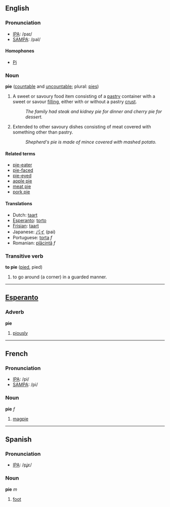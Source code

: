 ==English==
===Pronunciation===
*[[w:IPA|IPA]]: /paɪ/
*[[w:SAMPA|SAMPA]]: /paI/

====Homophones====
*[[Pi]]

=== Noun ===
'''pie''' ([[countable]] and [[uncountable]]; plural: [[pies]])

#A sweet or savoury food item consisting of a [[pastry]] container with a sweet or savour [[filling]], either with or without a pastry [[crust]].
#:''The family had steak and kidney pie for dinner and cherry pie for dessert.''
#Extended to other savoury dishes consisting of meat covered with something other than pastry.
#:''Shepherd's pie is made of mince covered with mashed potato.''

====Related terms====
*[[pie-eater]]
*[[pie-faced]]
*[[pie-eyed]]
*[[apple pie]]
*[[meat pie]]
*[[pork pie]]

==== Translations ====
*Dutch: [[taart]]
*[[Esperanto]]: [[torto]]
*[[Frisian]]: [[taart]]
*Japanese: [[パイ]] (pai)
*Portuguese: [[torta]] ''f''
*Romanian: [[plăcintă]] ''f''

=== Transitive verb ===
'''to pie''' ([[pied]], pied)

# to go around (a corner) in a guarded manner.

----
==[[Esperanto]]==
=== Adverb ===
'''pie'''

#[[piously]]

----
==French==

===Pronunciation===
*[[w:IPA|IPA]]: /pi/
*[[w:SAMPA|SAMPA]]: /pi/

=== Noun ===
'''pie''' ''f''

#[[magpie]]

----
==Spanish==
===Pronunciation===
*[[w:IPA|IPA]]: /pʝε/

=== Noun ===
'''pie''' ''m''

#[[foot]]